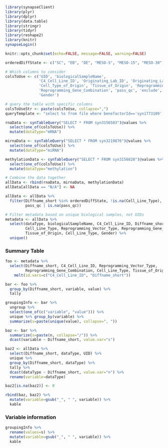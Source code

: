 ```r
library(synapseClient)
library(plyr)
library(dplyr)
library(data.table)
library(stringr)
library(tidyr)
library(reshape2)
library(knitr)
synapseLogin()

knitr::opts_chunk$set(echo=FALSE, message=FALSE, warning=FALSE)

orderedDiffState <- c("SC", "EB", "DE", "MESO-5", "MESO-15", "MESO-30", "ECTO")

```

```r
# Which columns to consider
colsToUse <- c('UID', 'biologicalSampleName',
               'C4_Cell_Line_ID', 'Originating_Lab_ID', 'Originating_Lab', 'Cell_Line_Type',
               'Cell_Type_of_Origin', 'Tissue_of_Origin', 'Reprogramming_Vector_Type',
               'Reprogramming_Gene_Combination', 'pass_qc', 'exclude', 'Diffname_short',
               'Gender')

# query the table with specific columns
colsToUseStr <- paste(colsToUse, collapse=",")
queryTemplate <- "select %s from file where benefactorId=='syn1773109' and dataType=='%s'"

rnaData <- synTableQuery("SELECT * FROM syn3156503")@values %>%
  select(one_of(colsToUse)) %>%
  mutate(dataType="mRNA")

mirnaData <- synTableQuery("SELECT * FROM syn3219876")@values %>%
  select(one_of(colsToUse)) %>%
  mutate(dataType="miRNA")

methylationData <- synTableQuery("SELECT * FROM syn3156828")@values %>%
  select(one_of(colsToUse)) %>%
  mutate(dataType="methylation")

# Combine the data together
allData <- rbind(rnaData, mirnaData, methylationData)
allData[allData == "N/A"] <- NA

allData <- allData %>%
  filter(Diffname_short %in% orderedDiffState, !is.na(Cell_Line_Type),
         pass_qc | is.na(pass_qc))

```

```r
# Filter metadata based on unique biological samples, not UIDs
metadata <- allData %>%
  select(dataType, biologicalSampleName, C4_Cell_Line_ID, Diffname_short,
         Cell_Line_Type, Reprogramming_Vector_Type, Reprogramming_Gene_Combination,
         Tissue_of_Origin, Cell_Line_Type, Gender) %>%
  unique()

```

### Summary Table

```r
foo <- metadata %>% 
  select(Diffname_short, C4_Cell_Line_ID, Reprogramming_Vector_Type, 
         Reprogramming_Gene_Combination, Cell_Line_Type, Tissue_of_Origin, Gender) %>%
    melt(id.vars=c("C4_Cell_Line_ID", "Diffname_short"))

bar <- foo %>% 
  group_by(Diffname_short, variable, value) %>%
  tally

groupingInfo <- bar %>%
  ungroup %>%
  select(one_of(c("variable", "value"))) %>%
  unique %>% group_by(variable) %>%
  summarize(s=paste(unique(value), collapse=", "))

baz <- bar %>%
  summarize(s=paste(n, collapse="/")) %>%
  dcast(variable ~ Diffname_short, value.var="s")

baz2 <- allData %>% 
  select(Diffname_short, dataType, UID) %>%
  unique %>%
  group_by(Diffname_short, dataType) %>%
  tally %>%
  dcast(dataType ~ Diffname_short, value.var="n") %>%
  rename(variable=dataType)

baz2[is.na(baz2)] <- 0

rbind(baz, baz2) %>%
  mutate(variable=gsub("_", " ", variable)) %>%
  kable
```

### Variable information
```r
groupingInfo %>%
  rename(values=s) %>% 
  mutate(variable=gsub("_", " ", variable)) %>% 
  kable
```

